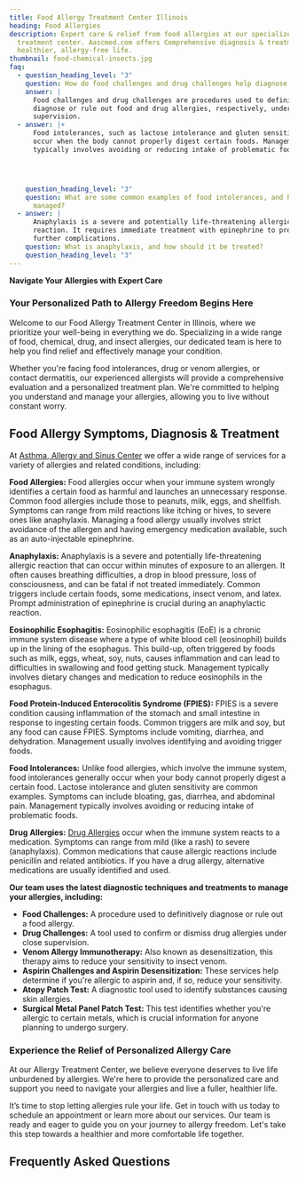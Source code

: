 ```yaml
---
title: Food Allergy Treatment Center Illinois
heading: Food Allergies
description: Expert care & relief from food allergies at our specialized
  treatment center. Aascmed.com offers Comprehensive diagnosis & treatment for a
  healthier, allergy-free life.
thumbnail: food-chemical-insects.jpg
faq:
  - question_heading_level: "3"
    question: How do food challenges and drug challenges help diagnose allergies?
    answer: |
      Food challenges and drug challenges are procedures used to definitively
      diagnose or rule out food and drug allergies, respectively, under close
      supervision.
  - answer: |+
      Food intolerances, such as lactose intolerance and gluten sensitivity,
      occur when the body cannot properly digest certain foods. Management
      typically involves avoiding or reducing intake of problematic foods.




    question_heading_level: "3"
    question: What are some common examples of food intolerances, and how are they
      managed?
  - answer: |
      Anaphylaxis is a severe and potentially life-threatening allergic
      reaction. It requires immediate treatment with epinephrine to prevent
      further complications.
    question: What is anaphylaxis, and how should it be treated?
    question_heading_level: "3"
---
```

**Navigate Your Allergies with Expert Care**

### Your Personalized Path to Allergy Freedom Begins Here

Welcome to our Food Allergy Treatment Center in Illinois, where we prioritize your well-being in everything we do. Specializing in a wide range of food, chemical, drug, and insect allergies, our dedicated team is here to help you find relief and effectively manage your condition.

 Whether you're facing food intolerances, drug or venom allergies, or contact dermatitis, our experienced allergists will provide a comprehensive evaluation and a personalized treatment plan. We're committed to helping you understand and manage your allergies, allowing you to live without constant worry.

<ButtonList />

## Food Allergy Symptoms, Diagnosis & Treatment

At [Asthma, Allergy and Sinus Center](/) we offer a wide range of services for a variety of allergies and related conditions, including:

**Food Allergies:** Food allergies occur when your immune system wrongly identifies a certain food as harmful and launches an unnecessary response. Common food allergies include those to peanuts, milk, eggs, and shellfish. Symptoms can range from mild reactions like itching or hives, to severe ones like anaphylaxis. Managing a food allergy usually involves strict avoidance of the allergen and having emergency medication available, such as an auto-injectable epinephrine.

**Anaphylaxis:** Anaphylaxis is a severe and potentially life-threatening allergic reaction that can occur within minutes of exposure to an allergen. It often causes breathing difficulties, a drop in blood pressure, loss of consciousness, and can be fatal if not treated immediately. Common triggers include certain foods, some medications, insect venom, and latex. Prompt administration of epinephrine is crucial during an anaphylactic reaction.

**Eosinophilic Esophagitis:** Eosinophilic esophagitis (EoE) is a chronic immune system disease where a type of white blood cell (eosinophil) builds up in the lining of the esophagus. This build-up, often triggered by foods such as milk, eggs, wheat, soy, nuts, causes inflammation and can lead to difficulties in swallowing and food getting stuck. Management typically involves dietary changes and medication to reduce eosinophils in the esophagus.

**Food Protein-Induced Enterocolitis Syndrome (FPIES):** FPIES is a severe condition causing inflammation of the stomach and small intestine in response to ingesting certain foods. Common triggers are milk and soy, but any food can cause FPIES. Symptoms include vomiting, diarrhea, and dehydration. Management usually involves identifying and avoiding trigger foods.

**Food Intolerances:** Unlike food allergies, which involve the immune system, food intolerances generally occur when your body cannot properly digest a certain food. Lactose intolerance and gluten sensitivity are common examples. Symptoms can include bloating, gas, diarrhea, and abdominal pain. Management typically involves avoiding or reducing intake of problematic foods.

**Drug Allergies:** [Drug Allergies](/conditions/drug-chemical-allergy/) occur when the immune system reacts to a medication. Symptoms can range from mild (like a rash) to severe (anaphylaxis). Common medications that cause allergic reactions include penicillin and related antibiotics. If you have a drug allergy, alternative medications are usually identified and used.

**Our team uses the latest diagnostic techniques and treatments to manage your allergies, including:**

- **Food Challenges:** A procedure used to definitively diagnose or rule out a food allergy.
- **Drug Challenges:** A tool used to confirm or dismiss drug allergies under close supervision.
- **Venom Allergy Immunotherapy:** Also known as desensitization, this therapy aims to reduce your sensitivity to insect venom.
- **Aspirin Challenges and Aspirin Desensitization:** These services help determine if you're allergic to aspirin and, if so, reduce your sensitivity.
- **Atopy Patch Test:** A diagnostic tool used to identify substances causing skin allergies.
- **Surgical Metal Panel Patch Test:** This test identifies whether you're allergic to certain metals, which is crucial information for anyone planning to undergo surgery.

### Experience the Relief of Personalized Allergy Care

At our Allergy Treatment Center, we believe everyone deserves to live life unburdened by allergies. We're here to provide the personalized care and support you need to navigate your allergies and live a fuller, healthier life.

It’s time to stop letting allergies rule your life. Get in touch with us today to schedule an appointment or learn more about our services. Our team is ready and eager to guide you on your journey to allergy freedom. Let's take this step towards a healthier and more comfortable life together.

<ContactBanner />

## Frequently Asked Questions




